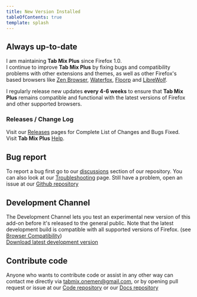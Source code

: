 ```yaml
---
title: New Version Installed
tableOfContents: true
template: splash
---
```



<Update />

## Always up-to-date

I am maintaining **Tab Mix Plus** since Firefox 1.0.<br />
I continue to improve **Tab Mix Plus** by fixing bugs and compatibility problems with other
extensions and themes, as well as other Firefox's based browsers like
[Zen Browser](https://zen-browser.app/), [Waterfox](https://www.waterfox.net/), [Floorp](https://floorp.app/) and [LibreWolf](https://librewolf.net/).

I regularly release new updates **every 4-6 weeks** to ensure that **Tab Mix Plus** remains compatible and functional with the latest versions of Firefox and other supported browsers.

### Releases / Change Log

Visit our <a href={releasesLink()}>Releases</a> pages for Complete List of Changes and Bugs Fixed. <br />
Visit **Tab Mix Plus** [Help](/help/links).

## Bug report

To report a bug first go to our [discussions](https://github.com/onemen/TabMixPlus/discussions)
section of our repository. You can also look at our [Troubleshooting](/troubleshooting/tabmix-does-not-work/) page. Still have a problem, open an issue at our [Github repository](https://github.com/onemen/TabMixPlus/issues)

## Development Channel

The Development Channel lets you test an experimental new version of this add-on before it's
released to the general public. Note that the latest development build is compatible with all supported versions of Firefox. (see [Browser Compatibility](/other/installation#browser-compatibility))<br/><a href={downloadLink()}>Download latest development version</a>

## Contribute code

Anyone who wants to contribute code or assist in any other way can contact me directly via
tabmix.onemen@gmail.com, or by opening pull request or issue at our
[Code repository](https://github.com/onemen/TabMixPlus) or our
[Docs repository](https://github.com/onemen/tabmixplus-docs)

